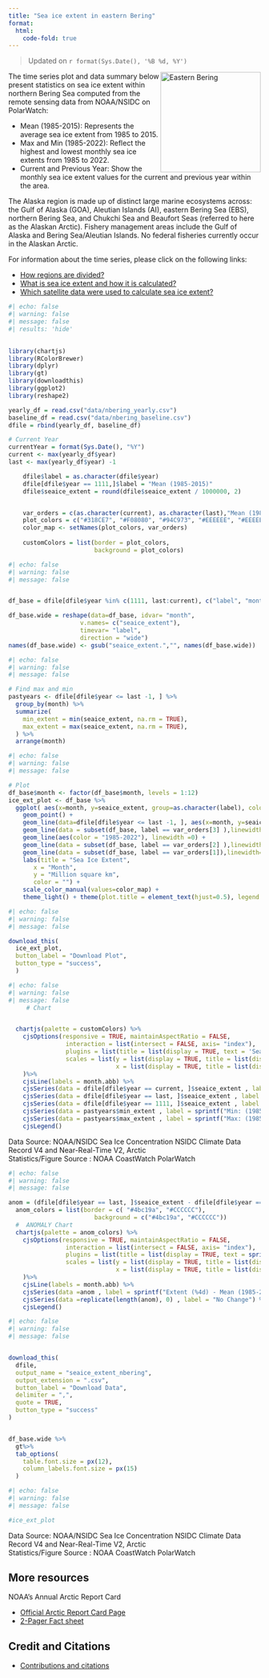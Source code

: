 ```yaml
---
title: "Sea ice extent in eastern Bering"
format: 
  html:
    code-fold: true
---
```



> Updated on `r format(Sys.Date(), '%B %d, %Y')`

<img src="img/ebering.png" alt="Eastern Bering" style="float: right; width: 200px;"/>


The time series plot and data summary below present statistics on sea ice extent within northern Bering Sea
computed from the remote sensing data from NOAA/NSIDC on PolarWatch:

* Mean (1985-2015): Represents the average sea ice extent from 1985 to 2015.
* Max and Min (1985-2022): Reflect the highest and lowest monthly sea ice extents from 1985 to 2022.
* Current and Previous Year: Show the monthly sea ice extent values for the current and previous year within the area.

The Alaska region is made up of distinct large marine ecosystems across: the Gulf of Alaska (GOA), Aleutian Islands (AI), eastern Bering Sea (EBS), northern Bering Sea, and Chukchi Sea and Beaufort Seas (referred to here as the Alaskan Arctic). Fishery management areas include the Gulf of Alaska and Bering Sea/Aleutian Islands. No federal fisheries currently occur in the Alaskan Arctic.

For information about the time series, please click on the following links:

* [How regions are divided?](seaice.html#the-alaska-region)
* [What is sea ice extent and how it is calculated?](data.html)
* [Which satellite data were used to calculate sea ice extent?](seaice.html)




```r
#| echo: false
#| warning: false
#| message: false
#| results: 'hide'

 
library(chartjs)
library(RColorBrewer)
library(dplyr)
library(gt)
library(downloadthis)
library(ggplot2)
library(reshape2)

yearly_df = read.csv("data/nbering_yearly.csv")
baseline_df = read.csv("data/nbering_baseline.csv")
dfile = rbind(yearly_df, baseline_df)

# Current Year
currentYear = format(Sys.Date(), "%Y")
current <- max(yearly_df$year)
last <- max(yearly_df$year) -1 

    dfile$label = as.character(dfile$year)
    dfile[dfile$year == 1111,]$label = "Mean (1985-2015)"
    dfile$seaice_extent = round(dfile$seaice_extent / 1000000, 2)


    var_orders = c(as.character(current), as.character(last),"Mean (1985-2015)", "1985-2022")
    plot_colors = c("#318CE7", "#F08080", "#94C973", "#EEEEEE", "#EEEEEE", "#EEEEEE")
    color_map <- setNames(plot_colors, var_orders)
 
    customColors = list(border = plot_colors,
                        background = plot_colors)

```


```r
#| echo: false
#| warning: false
#| message: false


df_base = dfile[dfile$year %in% c(1111, last:current), c("label", "month", "seaice_extent", "year" )]

df_base.wide = reshape(data=df_base, idvar= "month",
                    v.names= c("seaice_extent"),
                    timevar= "label",
                    direction = "wide")
names(df_base.wide) <- gsub("seaice_extent.","", names(df_base.wide))

```

```r
#| echo: false
#| warning: false
#| message: false

# Find max and min
pastyears <- dfile[dfile$year <= last -1, ] %>%
  group_by(month) %>%
  summarize(
    min_extent = min(seaice_extent, na.rm = TRUE),
    max_extent = max(seaice_extent, na.rm = TRUE),
  ) %>%
  arrange(month)
```
```r
#| echo: false
#| warning: false
#| message: false

# Plot
df_base$month <- factor(df_base$month, levels = 1:12)
ice_ext_plot <- df_base %>%  
  ggplot( aes(x=month, y=seaice_extent, group=as.character(label), color=as.character(label))) +
    geom_point() +
    geom_line(data=dfile[dfile$year <= last -1, ], aes(x=month, y=seaice_extent), color='#eeeeee', label = "1985-2022") +
    geom_line(data = subset(df_base, label == var_orders[3] ),linewidth=1) +
    geom_line(aes(color = "1985-2022"), linewidth =0) +
    geom_line(data = subset(df_base, label == var_orders[2] ),linewidth=1) +
    geom_line(data = subset(df_base, label == var_orders[1]),linewidth=1) +
    labs(title = "Sea Ice Extent",
       x = "Month",
       y = "Million square km",
       color = "") +
    scale_color_manual(values=color_map) +
    theme_light() + theme(plot.title = element_text(hjust=0.5), legend.position="top") 

``` 
```r
#| echo: false
#| warning: false
#| message: false

download_this(
  ice_ext_plot,
  button_label = "Download Plot",
  button_type = "success",
  )
```

```r
#| echo: false
#| warning: false
#| message: false
     # Chart


  chartjs(palette = customColors) %>%
    cjsOptions(responsive = TRUE, maintainAspectRatio = FALSE,
                interaction = list(intersect = FALSE, axis= "index"),
                plugins = list(title = list(display = TRUE, text = 'Sea Ice Extent')),
                scales = list(y = list(display = TRUE, title = list(display = TRUE, text = 'Million square km')),
                              x = list(display = TRUE, title = list(display = TRUE, text = 'Month')))
    )%>%
    cjsLine(labels = month.abb) %>%
    cjsSeries(data = dfile[dfile$year == current, ]$seaice_extent , label = var_orders[1]) %>%
    cjsSeries(data = dfile[dfile$year == last, ]$seaice_extent , label = var_orders[2]) %>%
    cjsSeries(data = dfile[dfile$year == 1111, ]$seaice_extent , label = var_orders[3]) %>%
    cjsSeries(data = pastyears$min_extent , label = sprintf("Min: (1985-%4d)", last-1)) %>%
    cjsSeries(data = pastyears$max_extent , label = sprintf("Max: (1985-%4d)", last-1)) %>%
    cjsLegend()

```
Data Source: NOAA/NSIDC Sea Ice Concentration NSIDC Climate Data Record V4 and Near-Real-Time V2, Arctic <br/>
Statistics/Figure Source : NOAA CoastWatch PolarWatch 


```r
#| echo: false
#| warning: false
#| message: false

anom = (dfile[dfile$year == last, ]$seaice_extent - dfile[dfile$year == 1111, ]$seaice_extent) * 10000000
  anom_colors = list(border = c( "#4bc19a", "#CCCCCC"),
                        background = c("#4bc19a", "#CCCCCC"))
  #  ANOMALY Chart
  chartjs(palette = anom_colors) %>%
    cjsOptions(responsive = TRUE, maintainAspectRatio = FALSE,
                interaction = list(intersect = FALSE, axis= "index"),
                plugins = list(title = list(display = TRUE, text = sprintf("Year %4d Sea Ice Extent Anomaly", last))),
                scales = list(y = list(display = TRUE, title = list(display = TRUE, text = 'KM^2')),
                              x = list(display = TRUE, title = list(display = TRUE, text = 'Month')))
    )%>%
    cjsLine(labels = month.abb) %>%
    cjsSeries(data =anom , label = sprintf("Extent (%4d) - Mean (1985-2015)", last)) %>%
    cjsSeries(data =replicate(length(anom), 0) , label = "No Change") %>%
    cjsLegend()

```


```r
#| echo: false
#| warning: false
#| message: false


download_this(
  dfile,
  output_name = "seaice_extent_nbering",
  output_extension = ".csv",
  button_label = "Download Data",
  delimiter = ",",   
  quote = TRUE,
  button_type = "success"
)


df_base.wide %>%
  gt%>%
  tab_options(
    table.font.size = px(12),  
    column_labels.font.size = px(15)  
  )
```

```r
#| echo: false
#| warning: false
#| message: false

#ice_ext_plot

```

Data Source: NOAA/NSIDC Sea Ice Concentration NSIDC Climate Data Record V4 and Near-Real-Time V2, Arctic <br/>
Statistics/Figure Source : NOAA CoastWatch PolarWatch 

## More resources

NOAA's Annual Arctic Report Card

  * [Official Arctic Report Card Page](https://arctic.noaa.gov/report-card/report-card-2023/videos-and-animations-2023/)
  * [2-Pager Fact sheet](https://docs.google.com/presentation/d/1TaKzJqPx-OeYcCZZLVqcPx0n4ilq7NKBaG1Qfwp-anE/edit#slide=id.g192e9543f73_0_16)


## Credit and Citations

* [Contributions and citations](citations.html)
